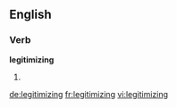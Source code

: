 ==English==

===Verb===
'''legitimizing'''

# {{present participle of|[[legitimize]]}}

[[de:legitimizing]]
[[fr:legitimizing]]
[[vi:legitimizing]]